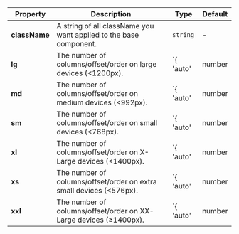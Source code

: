 | Property | Description | Type | Default |
| --- | --- | --- | --- |
| **className** | A string of all className you want applied to the base component. | `string` | - |
| **lg** | The number of columns/offset/order on large devices (<1200px). | `{ 'auto' | number | string | boolean | { span: 'auto' | number | string | boolean } | { offset: number | string } | { order: 'first' | 'last' | number | string }}` | - |
| **md** | The number of columns/offset/order on medium devices (<992px). | `{ 'auto' | number | string | boolean | { span: 'auto' | number | string | boolean } | { offset: number | string } | { order: 'first' | 'last' | number | string }}` | - |
| **sm** | The number of columns/offset/order on small devices (<768px). | `{ 'auto' | number | string | boolean | { span: 'auto' | number | string | boolean } | { offset: number | string } | { order: 'first' | 'last' | number | string }}` | - |
| **xl** | The number of columns/offset/order on X-Large devices (<1400px). | `{ 'auto' | number | string | boolean | { span: 'auto' | number | string | boolean } | { offset: number | string } | { order: 'first' | 'last' | number | string }}` | - |
| **xs** | The number of columns/offset/order on extra small devices (<576px). | `{ 'auto' | number | string | boolean | { span: 'auto' | number | string | boolean } | { offset: number | string } | { order: 'first' | 'last' | number | string }}` | - |
| **xxl** | The number of columns/offset/order on XX-Large devices (≥1400px). | `{ 'auto' | number | string | boolean | { span: 'auto' | number | string | boolean } | { offset: number | string } | { order: 'first' | 'last' | number | string }}` | - |
